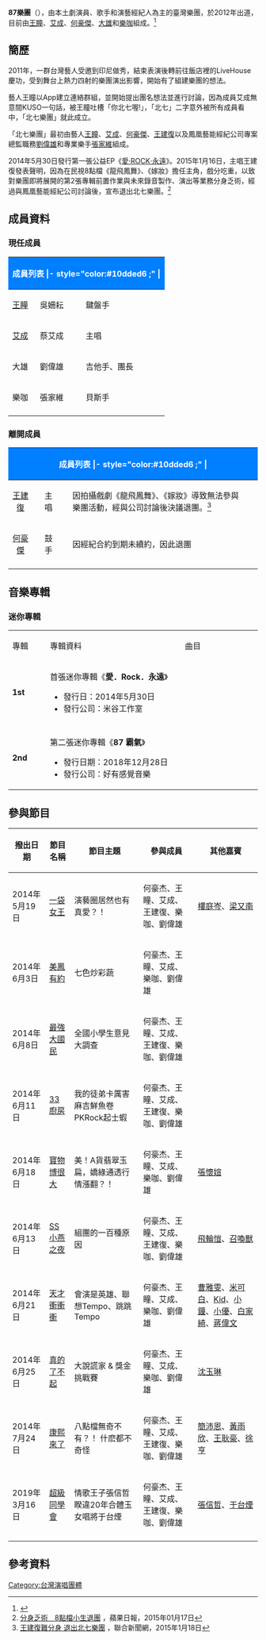 {{藝人
| 姓名 = 87樂團
| 英文名 = 87BAND
| 類型 = 樂團
| 圖片 = 
| 圖片尺寸 = 
| 圖片簡介 = 
| 職業 = [[歌手|歌手]]、[[演員|演員]]
| 國籍 = {{ROC}}
| 出道日期 = 2012年11月27日
| 音樂類型 = [[華語流行音樂|華語流行音樂]]
| 活躍年代 = 2012年至今
| 唱片公司 = Moonsound Productions
| 經紀公司 = 
| 網站 = [https://web.archive.org/web/20160304132721/http://www.n7.com.tw/ 北七樂團官方網站]<br />[https://www.facebook.com/north7Band 北七樂團官方FB粉絲頁]
| 現任成員 = [[王瞳|王瞳]]<br /> [[艾成|艾成]]<br />[[劉偉雄|大雄]]<br />[[張家維|樂咖]]
| 過往成員 = [[王建復|王建復]]<br />[[何豪傑|何豪傑]]
}}

'''87樂團'''（{{lang-en|'''87BAND'''}}），由本土劇演員、歌手和演藝經紀人為主的臺灣樂團，於2012年出道，目前由[[王瞳|王瞳]]、[[艾成|艾成]]、[[何豪傑|何豪傑]]、[[劉偉雄|大雄]]和[[張家維|樂咖]]組成。<ref>{{Cite web |url=http://www.iwant-music.com/singer.php?si_id=245 |title=愛音樂歌手 - 北七樂團 |access-date=2016-03-18 |archive-date=2020-01-08 |archive-url=https://web.archive.org/web/20200108181436/http://www.iwant-music.com/singer.php?si_id=245 |dead-url=no }}</ref>

==簡歷==
2011年，一群台灣藝人受邀到印尼做秀，結束表演後轉前往飯店裡的LiveHouse慶功，受到舞台上熱力四射的樂團演出影響，開始有了組建樂團的想法。

藝人王瞳以App建立連絡群組，並開始提出團名想法並進行討論，因為成員艾成無意間KUSO一句話，被王瞳吐槽「你北七喔!」，「北七」二字意外被所有成員看中，「北七樂團」就此成立。

「北七樂團」最初由藝人[[王瞳|王瞳]]、[[艾成|艾成]]、[[何豪傑|何豪傑]]、[[王建復|王建復]]以及鳳凰藝能經紀公司專案總監職務[[劉偉雄|劉偉雄]]和專業樂手[[張家維|張家維]]組成。

2014年5月30日發行第一張公益EP《[[愛‧ROCK‧永遠|愛‧ROCK‧永遠]]》。2015年1月16日，主唱王建復發表聲明，因為在民視8點檔《龍飛鳳舞》、《嫁妝》擔任主角，戲分吃重，以致對樂團即將展開的第2張專輯前置作業與未來錄音製作、演出等業務分身乏術，經過與鳳凰藝能經紀公司討論後，宣布退出北七樂團。<ref>[http://www.appledaily.com.tw/realtimenews/article/new/20150117/543715/ 分身乏術　8點檔小生退團] {{Wayback|url=http://www.appledaily.com.tw/realtimenews/article/new/20150117/543715/ |date=20150121064233 }}，蘋果日報，2015年01月17日</ref>

== 成員資料 ==
===現任成員===
{| class="wikitable"
|- style="background:#ccc; text-align:center;"
! colspan="12" style="background: #007FFF;color:white"|成員列表
|- style="color:#10dded6 ;" |
! 藝名
! 本名
! 出生日期
! 樂團位置
! 國籍
|-
|  [[王瞳|王瞳]]
|  吳姍耘
| {{Birth date and age|1986|10|01}}
| 鍵盤手
| {{ROC}}
|-
|  [[艾成|艾成]]
|  蔡艾成
| {{Birth date and age|1982|05|13}}
|  主唱
| {{MAS}}
|-
| 大雄  
| 劉偉雄
| 
| 吉他手、團長
| {{ROC}}
|-
| 樂咖 
| 張家維
|
| 貝斯手
| {{ROC}}
|-
|}

===離開成員===
{| class="wikitable"
|- style="background:#ccc; text-align:center;"
! colspan="12" style="background: #007FFF;color:white"|成員列表
|- style="color:#10dded6 ;" |
! 藝名
! 本名
! 出生日期
! 原團內職務
! 國籍
! 備註
|-
|colspan=2 style="text-align:center"| [[王建復|王建復]]
| {{Birth date and age|1976|10|07}}
| 主唱
| {{ROC}}
| 因拍攝戲劇《龍飛鳳舞》、《嫁妝》導致無法參與樂團活動，經與公司討論後決議退團。<ref>[http://udn.com/news/story/7263/650314-%E7%8E%8B%E5%BB%BA%E5%BE%A9%E9%9B%A3%E5%88%86%E8%BA%AB-%E9%80%80%E5%87%BA%E5%8C%97%E4%B8%83%E6%A8%82%E5%9C%98 王建復難分身 退出北七樂團] {{Wayback|url=http://udn.com/news/story/7263/650314-%E7%8E%8B%E5%BB%BA%E5%BE%A9%E9%9B%A3%E5%88%86%E8%BA%AB-%E9%80%80%E5%87%BA%E5%8C%97%E4%B8%83%E6%A8%82%E5%9C%98 |date=20191207121806 }}，聯合新聞網，2015年1月18日</ref>
|-
|colspan=2 style="text-align:center"| [[何豪傑|何豪傑]] 
| {{Birth date and age|1970|11|13}}
|  鼓手
| {{ROC}}
| 因經紀合約到期未續約，因此退團
|-
|}

==音樂專輯== 
=== 迷你專輯 ===
{| class="wikitable" style="text-align:center"
|-style="background:#79e5c8; font-weight:bold"
|width="75px"| 專輯
|width="350px"| 專輯資料
|width="200px"| 曲目

|- bgcolor="#E7FFFA"
| '''1st'''
|align="left"| 首張迷你專輯《'''愛．Rock．永遠'''》
* 發行日：2014年5月30日
* 發行公司：米谷工作室
|align="left" style="font-size: 85%;"|
{{hidden|曲目|
# '''飛翔(Intro)'''
# '''永遠'''
# '''神話'''
# '''謝謝'''
# '''我愛八點檔'''
#'''We can Rock the World'''
}}
|- 
|- bgcolor="#E7FFFA"
|'''2nd'''
| align="left" | 第二張迷你專輯《'''87 霸氣'''》
* 發行日期：2018年12月28日
* 發行公司：好有感覺音樂
|align="left" style="font-size: 85%;"|
{{hidden|曲目|
# '''霸氣'''
# '''傑作'''
# '''安放'''
# '''不曾背棄'''
# '''流浪者之愛'''
# '''管不著'''
# '''作伙作夢'''
}}
|}

== 參與節目  ==
{| class="wikitable"
|-
! 撥出日期 !! 節目名稱 !! 節目主題 !! 參與成員 !! 其他嘉賓 
|-
| 2014年5月19日 || [[一袋女王|一袋女王]] || 演藝圈居然也有真愛？！ || 何豪杰、王瞳、艾成、王建復、樂咖、劉偉雄 || [[樓庭岑|樓庭岑]]、[[梁又南|梁又南]]
|-
| 2014年6月3日 || [[美鳳有約|美鳳有約]] || 七色炒彩蔬 || 何豪杰、王瞳、艾成、樂咖、劉偉雄 ||
|-
| 2014年6月8日 || [[最強大國民|最強大國民]] || 全國小學生意見大調查 || 何豪杰、王瞳、艾成、王建復、樂咖、劉偉雄 ||
|-
| 2014年6月11日 || [[33廚房|33廚房]] || 我的徒弟卡厲害 麻吉鮮魚卷PKRock起士蝦 || 何豪杰、王瞳、艾成、王建復、樂咖、劉偉雄 ||
|-
| 2014年6月18日 || [[寶物博很大|寶物博很大]] || 美！A貨翡翠玉扁，嬌綠通透行情漲翻？！ || 何豪杰、王瞳、艾成、樂咖、劉偉雄 || [[張懷媗|張懷媗]]
|-
| 2014年6月13日 || [[SS小燕之夜|SS小燕之夜]] || 組團的一百種原因 || 何豪杰、王瞳、艾成、王建復、樂咖、劉偉雄 || [[飛輪愷|飛輪愷]]、[[召喚獸|召喚獸]]
|-
| 2014年6月21日 || [[天才衝衝衝|天才衝衝衝]] || 會演是英雄、聯想Tempo、跳跳Tempo || 何豪杰、王瞳、艾成、樂咖、劉偉雄 || [[曹雅雯|曹雅雯]]、[[米可白|米可白]]、[[林柏昇|Kid]]、[[小鐘|小鐘]]、[[游振宜|小優]]、[[白家綺|白家綺]]、[[蔣偉文|蔣偉文]]
|-
| 2014年6月25日 || [[真的了不起|真的了不起]] || 大說謊家 & 獎金挑戰賽 || 何豪杰、王瞳、艾成、樂咖、劉偉雄 || [[沈玉琳|沈玉琳]]
|-
| 2014年7月24日 || [[康熙來了|康熙來了]] || 八點檔無奇不有？！ 什麽都不奇怪 || 何豪杰、王瞳、艾成、王建復、樂咖、劉偉雄 || [[簡沛恩|簡沛恩]]、[[黃雨欣|黃雨欣]]、[[王耿豪|王耿豪]]、[[徐亨|徐亨]]
|-
| 2019年3月16日 || [[超級同學會|超級同學會]] || 情歌王子張信哲睽違20年合體玉女唱將于台煙 || 何豪杰、王瞳、艾成、王建復、樂咖、劉偉雄 || [[張信哲|張信哲]]、[[于台煙|于台煙]]
|-
|}

== 參考資料 ==
{{reflist|2}}
[[Category:台灣演唱團體|Category:台灣演唱團體]]